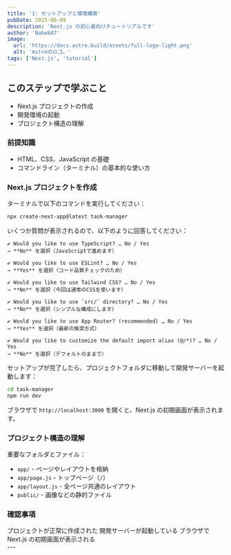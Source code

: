 ```yaml
---
title: '1: セットアップと環境構築'
pubDate: 2025-06-09
description: 'Next.js の初心者向けチュートリアルです'
author: 'Nabe847'
image:
  url: 'https://docs.astro.build/assets/full-logo-light.png'
  alt: 'Astroのロゴ。'
tags: ['Next.js', 'tutorial']
---
```


## このステップで学ぶこと

- Next.js プロジェクトの作成
- 開発環境の起動
- プロジェクト構造の理解

### 前提知識

- HTML、CSS、JavaScript の基礎
- コマンドライン（ターミナル）の基本的な使い方

### Next.js プロジェクトを作成

ターミナルで以下のコマンドを実行してください：

```bash
npx create-next-app@latest task-manager
```

いくつか質問が表示されるので、以下のように回答してください：

```
✔ Would you like to use TypeScript? … No / Yes
→ **No** を選択（JavaScriptで進めます）

✔ Would you like to use ESLint? … No / Yes
→ **Yes** を選択（コード品質チェックのため）

✔ Would you like to use Tailwind CSS? … No / Yes
→ **No** を選択（今回は通常のCSSを使います）

✔ Would you like to use `src/` directory? … No / Yes
→ **No** を選択（シンプルな構成にします）

✔ Would you like to use App Router? (recommended) … No / Yes
→ **Yes** を選択（最新の推奨方式）

✔ Would you like to customize the default import alias (@/*)? … No / Yes
→ **No** を選択（デフォルトのままで）
```

セットアップが完了したら、プロジェクトフォルダに移動して開発サーバーを起動します：

```bash
cd task-manager
npm run dev
```

ブラウザで `http://localhost:3000` を開くと、Next.js の初期画面が表示されます。

### プロジェクト構造の理解

重要なフォルダとファイル：

- `app/` - ページやレイアウトを格納
- `app/page.js` - トップページ（`/`）
- `app/layout.js` - 全ページ共通のレイアウト
- `public/` - 画像などの静的ファイル

### 確認事項


<div>
  <ChecklistItem client:load id="point1">
    プロジェクトが正常に作成された
  </ChecklistItem>
  <ChecklistItem client:load id="point2">
    開発サーバーが起動している
  </ChecklistItem>
  <ChecklistItem client:load id="point3">
    ブラウザで Next.js の初期画面が表示される
  </ChecklistItem>
</div>
---
